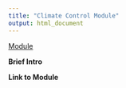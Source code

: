 ```yaml
---
title: "Climate Control Module"
output: html_document
---
```


[Module](https://winebargerjt.github.io/Module.html)



**Brief Intro**

**Link to Module**


